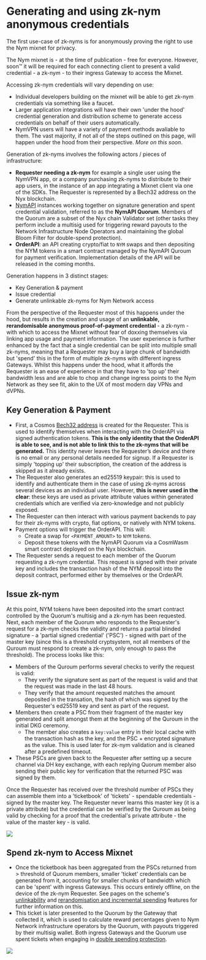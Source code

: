 
# Generating and using zk-nym anonymous credentials

<Callout type="info" emoji="ℹ️">
  The first use-case of zk-nyms is for anonymously proving the right to use the Nym mixnet for privacy.

  The Nym mixnet is - at the time of publication - free for everyone. However, soon™ it will be required for each connecting client to present a valid credential - a zk-nym - to their ingress Gateway to access the Mixnet.

  Accessing zk-nym credentials will vary depending on use:
  - Individual developers building on the mixnet will be able to get zk-nym credentials via something like a faucet.
  - Larger application integrations will have their own 'under the hood' credential generation and distribution scheme to generate access credentials on behalf of their users automatically.
  - NymVPN users will have a variety of payment methods avaliable to them. The vast majority, if not all of the steps outlined on this page, will happen under the hood from their perspective. _More on this soon_.
</Callout>

Generation of zk-nyms involves the following actors / pieces of infrastructure:
- **Requester needing a zk-nym** for example a single user using the NymVPN app, or a company purchasing zk-nyms to distribute to their app users, in the instance of an app integrating a Mixnet client via one of the SDKs. The Requester is represented by a Bech32 address on the Nyx blockchain.
- [NymAPI](../../architecture/nyx/nym-api) instances working together on signature generation and spent credential validation, referred to as the **NymAPI Quorum**. Members of the Quorum are a subset of the Nyx chain Validator set (other tasks they perform include a multisig used for triggering reward payouts to the Network Infrastructure Node Operators and maintaining the global Bloom Filter for double-spend protection).
- **OrderAPI**: an API creating crypto/fiat to `NYM` swaps and then depositing the NYM tokens in a smart contract managed by the NymAPI Quroum for payment verification. Implementation details of the API will be released in the coming months.

Generation happens in 3 distinct stages:
- Key Generation & payment
- Issue credential
- Generate unlinkable zk-nyms for Nym Network access

From the perspective of the Requester most of this happens under the hood, but results in the creation and usage of an **unlinkable, rerandomisable anonymous proof-of-payment credential** - a zk-nym - with which to access the Mixnet without fear of doxxing themselves via linking app usage and payment information. The user experience is further enhanced by the fact that a single credential can be split into multiple small zk-nyms, meaning that a Requester may buy a large chunk of bandwidth but 'spend' this in the form of multiple zk-nyms with different ingress Gateways. Whilst this happens under the hood, what it affords the Requester is an ease of experience in that they have to 'top up' their bandwidth less and are able to chop and change ingress points to the Nym Network as they see fit, akin to the UX of most modern day VPNs and dVPNs.

## Key Generation & Payment
- First, a Cosmos [Bech32 address](https://docs.cosmos.network/main/build/spec/addresses/bech32) is created for the Requester. This is used to identify themselves when interacting with the OrderAPI via signed authentication tokens. **This is the only identity that the OrderAPI is able to see, and is not able to link this to the zk-nyms that will be generated.** This identity never leaves the Requester’s device and there is no email or any personal details needed for signup. If a Requester is simply 'topping up' their subscription, the creation of the address is skipped as it already exists.
- The Requester also generates an ed25519 keypair: this is used to identify and authenticate them in the case of using zk-nyms across several devices as an individual user. However, **this is never used in the clear**: these keys are used as private attribute values within generated credentials which are verified via zero-knowledge and not publicly exposed.
- The Requester can then interact with various payment backends to pay for their zk-nyms with crypto, fiat options, or natively with NYM tokens.
- Payment options will trigger the OrderAPI. This will:
  - Create a swap for `<PAYMENT_AMOUNT>` to `NYM` tokens.
  - Deposit these tokens with the NymAPI Quorum via a CosmWasm smart contract deployed on the Nyx blockchain.
- The Requester sends a request to each member of the Quorum requesting a zk-nym credential. This request is signed with their private key and includes the transaction hash of the NYM deposit into the deposit contract, performed either by themselves or the OrderAPI.

## Issue zk-nym
At this point, NYM tokens have been deposited into the smart contract controlled by the Quorum's multisig and a zk-nym has been requested. Next, each member of the Quorum who responds to the Requester's request for a zk-nym checks the validity and returns a partial blinded signature - a 'partial signed credential' ('PSC') - signed with part of the master key (since this is a threshold cryptsystem, not all members of the Quroum must respond to create a zk-nym, only enough to pass the threshold). The process looks like this:

- Members of the Quroum performs several checks to verify the request is valid:
  - They verify the signature sent as part of the request is valid and that the request was made in the last 48 hours.
  - They verify that the amount requested matches the amount deposited in the transation, the hash of which was signed by the Requester's ed25519 key and sent as part of the request.
- Members then create a PSC from their fragment of the master key generated and split amongst them at the beginning of the Quroum in the initial DKG ceremony.
  - The member also creates a `key:value` entry in their local cache with the transaction hash as the key, and the PSC + encrypted signature as the value. This is used later for zk-nym validation and is cleaned after a predefined timeout.
- These PSCs are given back to the Requester after setting up a secure channel via DH key exchange, with each replying Quorum member also sending their public key for verification that the returned PSC was signed by them.

Once the Requester has received over the threshold number of PSCs they can assemble them into a 'ticketbook' of 'tickets' - spendable credentials - signed by the master key. The Requester never learns this master key (it is a private attribute) but the credential can be verified by the Quroum as being valid by checking for a proof that the credential's private attribute - the value of the master key - is valid.


![](/images/network/deposit-generate.png)


## Spend zk-nym to Access Mixnet
- Once the ticketbook has been aggregated from the PSCs returned from > threshold of Quorum members, smaller 'ticket' credentials can be generated from it, accounting for smaller chunks of bandwidth which can be 'spent' with ingress Gateways. This occurs entirely offline, on the device of the zk-nym Requester. See pages on the scheme's [unlinkability](unlinkability.md) and [rerandomisation and incremental spending](./rerandomise.md) features for further information on this.
- This ticket is later presented to the Quorum by the Gateway that collected it, which is used to calculate reward percentages given to Nym Network infrastructure operators by the Quorum, with payouts triggered by their multisig wallet. Both ingress Gateways and the Quorum use spent tickets when engaging in [double spending protection](./double-spend-prot.md).


![](/images/network/use-zknym.png)
